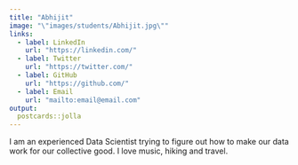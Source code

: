 ```yaml
---
title: "Abhijit"
image: "\"images/students/Abhijit.jpg\""
links:
  - label: LinkedIn
    url: "https://linkedin.com/"
  - label: Twitter
    url: "https://twitter.com/"
  - label: GitHub
    url: "https://github.com/"
  - label: Email
    url: "mailto:email@email.com"
output:
  postcards::jolla
---
```

 
I am an experienced Data Scientist trying to figure out how to make our data work for our collective good.
I love music, hiking and travel.